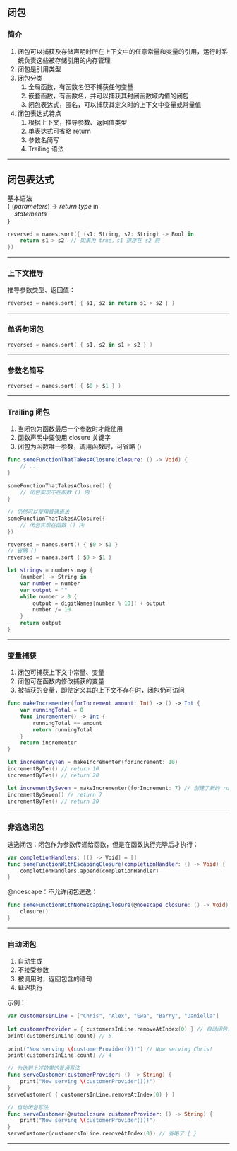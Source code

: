== 闭包 ==
=== 简介 ===
# 闭包可以捕获及存储声明时所在上下文中的任意常量和变量的引用，运行时系统负责这些被存储引用的内存管理
# 闭包是引用类型
# 闭包分类
## 全局函数，有函数名但不捕获任何变量
## 嵌套函数，有函数名，并可以捕获其封闭函数域内值的闭包
## 闭包表达式，匿名，可以捕获其定义时的上下文中变量或常量值
# 闭包表达式特点
## 根据上下文，推导参数、返回值类型
## 单表达式可省略 return 
## 参数名简写
## Trailing 语法
----
== 闭包表达式 ==
基本语法<br>
<nowiki>{</nowiki> (''parameters'') -> ''return type'' in <br>
&nbsp;&nbsp;&nbsp;&nbsp;''<nowiki>statements</nowiki>'' <br>
} <br>

<source lang="swift">
reversed = names.sort({ (s1: String, s2: String) -> Bool in
    return s1 > s2  // 如果为 true，s1 排序在 s2 前
})
</source>
----
=== 上下文推导 ===
推导参数类型、返回值：<br>
<source lang="swift">
reversed = names.sort( { s1, s2 in return s1 > s2 } )
</source>
----
=== 单语句闭包 ===
<source lang="swift">
reversed = names.sort( { s1, s2 in s1 > s2 } )
</source>
----
=== 参数名简写 ===
<source lang="swift">
reversed = names.sort( { $0 > $1 } )
</source>
----
=== Trailing 闭包 ===
# 当闭包为函数最后一个参数时才能使用
# 函数声明中要使用 closure 关键字
# 闭包为函数唯一参数，调用函数时，可省略 ()
<source lang="swift">
func someFunctionThatTakesAClosure(closure: () -> Void) {
    // ...
}
 
someFunctionThatTakesAClosure() {
    // 闭包实现不在函数 () 内
}

// 仍然可以使用普通语法
someFunctionThatTakesAClosure({
    // 闭包实现在函数 () 内
})

reversed = names.sort() { $0 > $1 }
// 省略 ()
reversed = names.sort { $0 > $1 }

let strings = numbers.map {
    (number) -> String in
    var number = number
    var output = ""
    while number > 0 {
        output = digitNames[number % 10]! + output
        number /= 10
    }
    return output
}
</source>
----
=== 变量捕获 ===
# 闭包可捕获上下文中常量、变量
# 闭包可在函数内修改捕获的变量
# 被捕获的变量，即使定义其的上下文不存在时，闭包仍可访问
<source lang="swift">
func makeIncrementer(forIncrement amount: Int) -> () -> Int {
    var runningTotal = 0
    func incrementer() -> Int {
        runningTotal += amount
        return runningTotal
    }
    return incrementer
}

let incrementByTen = makeIncrementer(forIncrement: 10)
incrementByTen() // return 10
incrementByTen() // return 20

let incrementBySeven = makeIncrementer(forIncrement: 7) // 创建了新的 runningTotal 变量
incrementBySeven() // return 7
incrementByTen() // return 30
</source>
----
=== 非逃逸闭包 ===
逃逸闭包：闭包作为参数传递给函数，但是在函数执行完毕后才执行：<br>
<source lang="swift">
var completionHandlers: [() -> Void] = []
func someFunctionWithEscapingClosure(completionHandler: () -> Void) {
    completionHandlers.append(completionHandler)
}
</source>
@noescape：不允许闭包逃逸：<br>
<source lang="swift">
func someFunctionWithNonescapingClosure(@noescape closure: () -> Void) {
    closure()
}
</source>
----
=== 自动闭包 ===
# 自动生成
# 不接受参数
# 被调用时，返回包含的语句
# 延迟执行
示例：<br>
<source lang="swift">
var customersInLine = ["Chris", "Alex", "Ewa", "Barry", "Daniella"]
 
let customerProvider = { customersInLine.removeAtIndex(0) } // 自动闭包， {} 中代码不会在此执行
print(customersInLine.count) // 5
 
print("Now serving \(customerProvider())!") // Now serving Chris!
print(customersInLine.count) // 4

// 为达到上述效果的普通写法
func serveCustomer(customerProvider: () -> String) {
    print("Now serving \(customerProvider())!")
}
serveCustomer( { customersInLine.removeAtIndex(0) } )

// 自动闭包写法
func serveCustomer(@autoclosure customerProvider: () -> String) {
    print("Now serving \(customerProvider())!")
}
serveCustomer(customersInLine.removeAtIndex(0)) // 省略了 { }
</source>
----